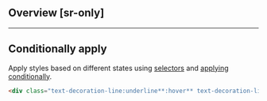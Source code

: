 ## Overview [sr-only]
<Overview/>

---

## Conditionally apply
Apply styles based on different states using [selectors](/guide/state-selectors) and [applying conditionally](/guide/applying-conditionally).
```html
<div class="text-decoration-line:underline**:hover** text-decoration-line:underline**@sm** text-decoration-line:underline**@dark** text-decoration-line:underline**@print**">…</div>
```

